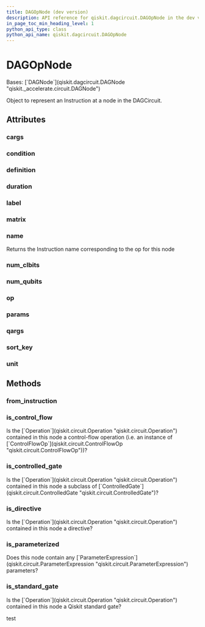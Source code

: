 ```yaml
---
title: DAGOpNode (dev version)
description: API reference for qiskit.dagcircuit.DAGOpNode in the dev version of qiskit
in_page_toc_min_heading_level: 1
python_api_type: class
python_api_name: qiskit.dagcircuit.DAGOpNode
---
```


# DAGOpNode

<Class id="qiskit.dagcircuit.DAGOpNode" isDedicatedPage={true} signature="qiskit.dagcircuit.DAGOpNode" modifiers="class">
  Bases: [`DAGNode`](qiskit.dagcircuit.DAGNode "qiskit._accelerate.circuit.DAGNode")

  Object to represent an Instruction at a node in the DAGCircuit.

  ## Attributes

  ### cargs

  <Attribute id="qiskit.dagcircuit.DAGOpNode.cargs" />

  ### condition

  <Attribute id="qiskit.dagcircuit.DAGOpNode.condition" />

  ### definition

  <Attribute id="qiskit.dagcircuit.DAGOpNode.definition" />

  ### duration

  <Attribute id="qiskit.dagcircuit.DAGOpNode.duration" />

  ### label

  <Attribute id="qiskit.dagcircuit.DAGOpNode.label" />

  ### matrix

  <Attribute id="qiskit.dagcircuit.DAGOpNode.matrix" />

  ### name

  <Attribute id="qiskit.dagcircuit.DAGOpNode.name">
    Returns the Instruction name corresponding to the op for this node
  </Attribute>

  ### num\_clbits

  <Attribute id="qiskit.dagcircuit.DAGOpNode.num_clbits" />

  ### num\_qubits

  <Attribute id="qiskit.dagcircuit.DAGOpNode.num_qubits" />

  ### op

  <Attribute id="qiskit.dagcircuit.DAGOpNode.op" />

  ### params

  <Attribute id="qiskit.dagcircuit.DAGOpNode.params" />

  ### qargs

  <Attribute id="qiskit.dagcircuit.DAGOpNode.qargs" />

  ### sort\_key

  <Attribute id="qiskit.dagcircuit.DAGOpNode.sort_key" />

  ### unit

  <Attribute id="qiskit.dagcircuit.DAGOpNode.unit" />

  ## Methods

  ### from\_instruction

  <Function id="qiskit.dagcircuit.DAGOpNode.from_instruction" signature="from_instruction(instruction, /, *, deepcopy=False)" modifiers="static" />

  ### is\_control\_flow

  <Function id="qiskit.dagcircuit.DAGOpNode.is_control_flow" signature="is_control_flow()">
    Is the [`Operation`](qiskit.circuit.Operation "qiskit.circuit.Operation") contained in this node a control-flow operation (i.e. an instance of [`ControlFlowOp`](qiskit.circuit.ControlFlowOp "qiskit.circuit.ControlFlowOp"))?
  </Function>

  ### is\_controlled\_gate

  <Function id="qiskit.dagcircuit.DAGOpNode.is_controlled_gate" signature="is_controlled_gate()">
    Is the [`Operation`](qiskit.circuit.Operation "qiskit.circuit.Operation") contained in this node a subclass of [`ControlledGate`](qiskit.circuit.ControlledGate "qiskit.circuit.ControlledGate")?
  </Function>

  ### is\_directive

  <Function id="qiskit.dagcircuit.DAGOpNode.is_directive" signature="is_directive()">
    Is the [`Operation`](qiskit.circuit.Operation "qiskit.circuit.Operation") contained in this node a directive?
  </Function>

  ### is\_parameterized

  <Function id="qiskit.dagcircuit.DAGOpNode.is_parameterized" signature="is_parameterized()">
    Does this node contain any [`ParameterExpression`](qiskit.circuit.ParameterExpression "qiskit.circuit.ParameterExpression") parameters?
  </Function>

  ### is\_standard\_gate

  <Function id="qiskit.dagcircuit.DAGOpNode.is_standard_gate" signature="is_standard_gate()">
    Is the [`Operation`](qiskit.circuit.Operation "qiskit.circuit.Operation") contained in this node a Qiskit standard gate?
  </Function>
</Class>

test
